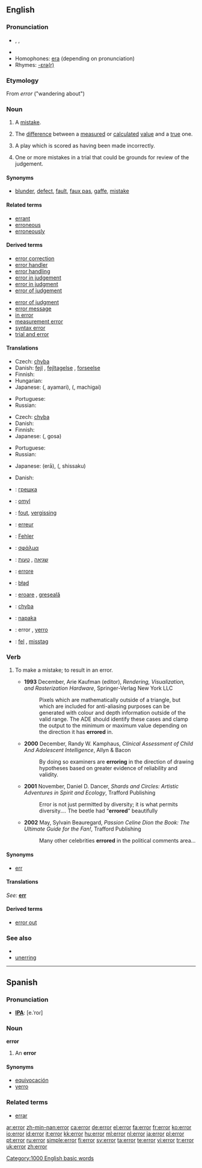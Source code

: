 {{wikipedia}}
==English==

===Pronunciation===
* {{enPR|ĕr'ə(r)}}, {{IPA|/ˈɛrə(ɹ)/}}, {{SAMPA|/"Er@(r)/}}
* {{audio|en-us-error.ogg|Audio (US)}}
* Homophones: [[era]] (depending on pronunciation)
* Rhymes: [[Rhymes:English:-ɛrə(r)|-ɛrə(r)]]

===Etymology===
From {{L.}}  ''error''  ("wandering about")

===Noun===
{{en-noun|s|-}}

# {{countable}} A [[mistake]].
# {{mathematics}} The [[difference]] between a [[measured]] or [[calculated]] [[value]] and a [[true]] one.
# {{baseball|countable}} A play which is scored as having been made incorrectly.
# {{context|appellate|_|law|uncountable}} One or more mistakes in a trial that could be grounds for review of the judgement.

====Synonyms====
* {{sense|a mistake}} [[blunder]], [[defect]], [[fault]], [[faux pas]], [[gaffe]], [[mistake]]

====Related terms====
* [[errant]]
* [[erroneous]]
* [[erroneously]]

====Derived terms====
{{rel-top|terms derived from error}}
* [[error correction]]
* [[error handler]]
* [[error handling]]
* [[error in judgement]]
* [[error in judgment]]
* [[error of judgement]]
{{rel-mid}}
* [[error of judgment]]
* [[error message]]
* [[in error]]
* [[measurement error]]
* [[syntax error]]
* [[trial and error]]
{{rel-bottom}}

====Translations====
{{trans-top|mistake}}
* Czech: [[chyba]] {{f}}
* Danish: [[fejl]] {{c}}, [[fejltagelse]] {{c}}, [[forseelse]] {{c}}
* Finnish: {{t+|fi|virhe}}
* Hungarian: {{t|hu|hiba}}
* Japanese: {{Jpan|[[誤り]]}} ({{Jpan|[[あやまり]]}}, ayamari), {{Jpan|[[間違い]]}} ({{Jpan|[[まちがい]]}}, machigai)
{{trans-mid}}
* Portuguese: {{t+|pt|erro|m}}
* Russian: {{t|ru|oшибкa|f|tr=ošíbka}}
{{trans-bottom}}

{{trans-top|difference between a measured or calculated value and a true one}}
* Czech: [[chyba]] {{f}}
* Danish: {{t-|da|afvigelse|c}}
* Finnish: {{t+|fi|virhe}}
* Japanese: {{Jpan|[[誤差]]}} ({{Jpan|[[ごさ]]}}, gosa)
{{trans-mid}}
* Portuguese: {{t+|pt|erro|m}}
* Russian: {{t|ru|погрешность|f|tr=pogr'éšnost'|sc=Cyrl}}
{{trans-bottom}}

{{trans-top|baseball: play which is scored as having been made incorrectly}}
* Japanese: {{Jpan|[[エラー]]}} (erā), {{Jpan|[[失策]]}} ({{Jpan|[[しっさく]]}}, shissaku)
{{trans-mid}}
{{trans-bottom}}

{{trans-top|one or more mistakes in a trial that could be grounds for review of the judgement}}
* Danish: {{t-|da|fejl|c}}
{{trans-mid}}
{{trans-bottom}}

{{ttbc-top}}
* {{ttbc|Bulgarian}}: [[грешка]] {{f}}
* {{ttbc|Czech}}: [[omyl]] {{m}}
* {{ttbc|Dutch}}: [[fout]], [[vergissing]] {{f}}
* {{ttbc|French}}: [[erreur]] {{f}}
* {{ttbc|German}}: [[Fehler]] {{m}}
* {{ttbc|Greek}}: [[σφάλμα]] {{n}}
* {{ttbc|Hebrew}}: [[שגיאה]] {{f}}, [[טעות]] {{f}}
{{trans-mid}}
* {{ttbc|Italian}}: [[errore]] {{m}}
* {{ttbc|Polish}}: [[błąd]] {{m}}
* {{ttbc|Romanian}}: [[eroare]] {{f}}, [[greşeală]] {{f}}
* {{ttbc|Slovak}}: [[chyba]] {{f}}
* {{ttbc|Slovene}}: [[napaka]] {{f}}
* {{ttbc|Spanish}}: error {{m}}, [[yerro]] {{m}}
* {{ttbc|Swedish}}: [[fel]] {{n}}, [[misstag]] {{n}}
{{trans-bottom}}

===Verb===
{{en-verb}}

# {{non-standard}} To make a mistake; to result in an error.
#* '''1993''' December, Arie Kaufman (editor), ''Rendering, Visualization, and Rasterization Hardware'', Springer-Verlag New York LLC
#*: Pixels which are mathematically outside of a triangle, but which are included for anti-aliasing purposes can be generated with colour and depth information outside of the valid range. The ADE should identify these cases and clamp the output to the minimum or maximum value depending on the direction it has '''errored''' in.
#* '''2000''' December, Randy W. Kamphaus, ''Clinical Assessment of Child And Adolescent Intelligence'', Allyn & Bacon
#*: By doing so examiners are '''erroring''' in the direction of drawing hypotheses based on greater evidence of reliability and validity.
#* '''2001''' November, Daniel D. Dancer, ''Shards and Circles: Artistic Adventures in Spirit and Ecology'', Trafford Publishing
#*: Error is not just permitted by diversity; it is what permits diversity.''...'' The beetle had “'''errored'''” beautifully
#* '''2002''' May, Sylvain Beauregard, ''Passion Celine Dion the Book: The Ultimate Guide for the Fan!'', Trafford Publishing
#*: Many other celebrities '''errored''' in the political comments area...<!--[sic.]-->

====Synonyms====
* [[err]]

====Translations====
{{trans-top|(nonstandard) To make a mistake; to result in an error}}
''See: '' '''[[err]]'''
{{trans-bottom}}

====Derived terms====
* [[error out]]

===See also===
* {{pedialite}}
* [[unerring]]

[[Category:1000 English basic words]]

----

==Spanish==

===Pronunciation===
* '''[[IPA]]''': [e.ˈroɾ]

===Noun===
'''error''' {{m}}

# An '''error'''

====Synonyms====
* [[equivocación]] {{f}}
* [[yerro]] {{m}}

===Related terms===
* [[errar]]

[[ar:error]]
[[zh-min-nan:error]]
[[ca:error]]
[[de:error]]
[[el:error]]
[[fa:error]]
[[fr:error]]
[[ko:error]]
[[io:error]]
[[id:error]]
[[it:error]]
[[kk:error]]
[[hu:error]]
[[ml:error]]
[[nl:error]]
[[ja:error]]
[[pl:error]]
[[pt:error]]
[[ru:error]]
[[simple:error]]
[[fi:error]]
[[sv:error]]
[[ta:error]]
[[te:error]]
[[vi:error]]
[[tr:error]]
[[uk:error]]
[[zh:error]]